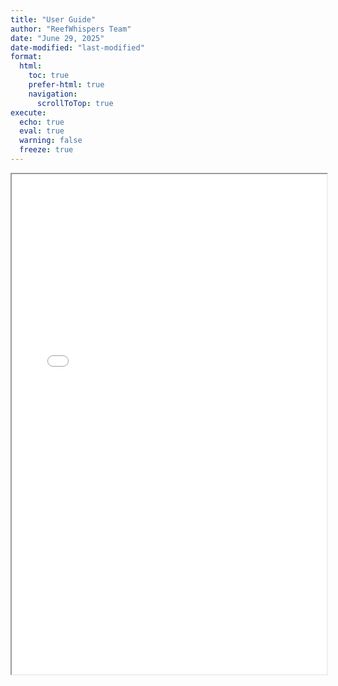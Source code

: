 ```yaml
---
title: "User Guide"
author: "ReefWhispers Team"
date: "June 29, 2025"
date-modified: "last-modified"
format:
  html:
    toc: true
    prefer-html: true
    navigation:
      scrollToTop: true
execute: 
  echo: true
  eval: true
  warning: false
  freeze: true
---
```


<iframe src="data/ReefWhisper Userguide.pdf" width="100%" height="800px">

</iframe>
